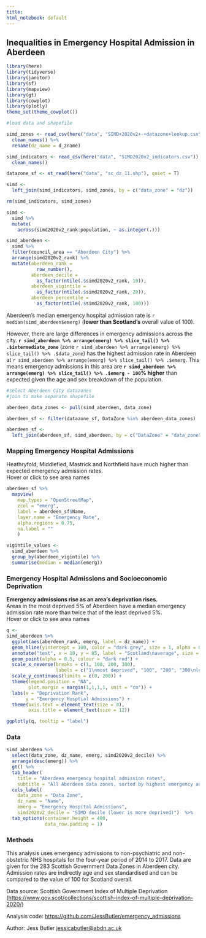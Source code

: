 ```yaml
---
title:
html_notebook: default
---
```


## Inequalities in Emergency Hospital Admission in Aberdeen

```r
library(here)
library(tidyverse)
library(janitor)
library(sf)
library(mapview)
library(gt)
library(cowplot)
library(plotly)
theme_set(theme_cowplot()) 
```

```r
#load data and shapefile

simd_zones <- read_csv(here("data", "SIMD+2020v2+-+datazone+lookup.csv")) %>%
  clean_names() %>%
  rename(dz_name = d_zname)

simd_indicators <- read_csv(here("data", "SIMD2020v2_indicators.csv")) %>%
  clean_names()

datazone_sf <- st_read(here("data", "sc_dz_11.shp"), quiet = T)

simd <- 
  left_join(simd_indicators, simd_zones, by = c("data_zone" = "dz"))

rm(simd_indicators, simd_zones)
```

```r
simd <-
  simd %>%
  mutate(
    across(simd2020v2_rank:population, ~ as.integer(.)))

simd_aberdeen <-
  simd %>%
  filter(council_area == "Aberdeen City") %>%
  arrange(simd2020v2_rank) %>%
  mutate(aberdeen_rank = 
           row_number(),
         aberdeen_decile =
           as_factor(ntile(.$simd2020v2_rank, 10)),
         aberdeen_vigintile =
           as_factor(ntile(.$simd2020v2_rank, 20)),
         aberdeen_percentile =
           as_factor(ntile(.$simd2020v2_rank, 100)))
```
  
Aberdeen's median emergency hospital admission rate is `r median(simd_aberdeen$emerg)` (**lower than Scotland's** overall value of 100).  

However, there are large differences in emergency admissions across the city. **`r simd_aberdeen %>% arrange(emerg) %>% slice_tail() %>% .$intermediate_zone`** (zone `r simd_aberdeen %>% arrange(emerg) %>% slice_tail() %>% .$data_zone`) has the highest admission rate in Aberdeen at `r simd_aberdeen %>% arrange(emerg) %>% slice_tail() %>% .$emerg`. This means emergency admissions in this area are **`r simd_aberdeen %>% arrange(emerg) %>% slice_tail() %>% .$emerg - 100`% higher** than expected given the age and sex breakdown of the population.


```r
#select Aberdeen City datazones
#join to make separate shapefile

aberdeen_data_zones <- pull(simd_aberdeen, data_zone)

aberdeen_sf <- filter(datazone_sf, DataZone %in% aberdeen_data_zones)

aberdeen_sf <-
  left_join(aberdeen_sf, simd_aberdeen, by = c("DataZone" = "data_zone"))
```

### Mapping Emergency Hospital Admissions
Heathryfold, Middlefied, Mastrick and Northfield have much higher than expected emergency admission rates.  
Hover or click to see area names
```r
aberdeen_sf %>%
  mapview(
    map.types = "OpenStreetMap",
    zcol = "emerg", 
    label = aberdeen_sf$Name,
    layer.name = "Emergency Rate",
    alpha.regions = 0.75,
    na.label = ""
    )
```
  
  
```r
vigintile_values <-
  simd_aberdeen %>%
  group_by(aberdeen_vigintile) %>%
  summarise(median = median(emerg))
```
  
### Emergency Hospital Admissions and Socioeconomic Deprivation 
**Emergency admissions rise as an area's deprivation rises.**  
Areas in the most deprived 5% of Aberdeen have a median emergency admission rate more than twice that of the least deprived 5%.  
Hover or click to see area names
```r
q <-
simd_aberdeen %>%
  ggplot(aes(aberdeen_rank, emerg, label = dz_name)) +
  geom_hline(yintercept = 100, color = "dark grey", size = 1, alpha = 0.5) +
  annotate("text", x = 10, y = 85, label = "Scotland\naverage", size = 3) +
  geom_point(alpha = 0.5, colour = "dark red") +
  scale_x_reverse(breaks = c(1, 100, 200, 300), 
                  labels = c("1\nmost deprived", "100", "200", "300\nleast deprived"), expand = c(0, 30)) +
  scale_y_continuous(limits = c(0, 200)) +
  theme(legend.position = "NA",
        plot.margin = margin(1,1,1,1, unit = "cm")) +
  labs(x = "Deprivation Rank", 
       y = "Emergency Hosptial Admissions") +
  theme(axis.text = element_text(size = 8),
        axis.title = element_text(size = 12))

ggplotly(q, tooltip = "label") 
```
  
  
### Data
```r
simd_aberdeen %>%
  select(data_zone, dz_name, emerg, simd2020v2_decile) %>%
  arrange(desc(emerg)) %>%
  gt() %>%
  tab_header(
    title = "Aberdeen emergency hospital admission rates", 
    subtitle = "All Aberdeen data zones, sorted by highest emergency admissions") %>%
  cols_label(
    data_zone = "Data Zone",
    dz_name = "Name",
    emerg = "Emergency Hospital Admissions",
    simd2020v2_decile = "SIMD decile (lower is more deprived)")  %>%
  tab_options(container.height = 400,
              data_row.padding = 1)
```
  
  
  
### Methods
This analysis uses emergency admissions to non-psychiatric and non-obstetric NHS hospitals for the four-year period of 2014 to 2017. Data are given for the 283 Scottish Government Data Zones in Aberdeen city. Admission rates are indirectly age and sex standardised and can be compared to the value of 100 for Scotland overall.

Data source: Scottish Government Index of Multiple Deprivation (<https://www.gov.scot/collections/scottish-index-of-multiple-deprivation-2020/>)

Analysis code: <https://github.com/JessButler/emergency_admissions>

Author: Jess Butler [jessicabutler\@abdn.ac.uk](mailto:jessicabutler@abdn.ac.uk){.email}